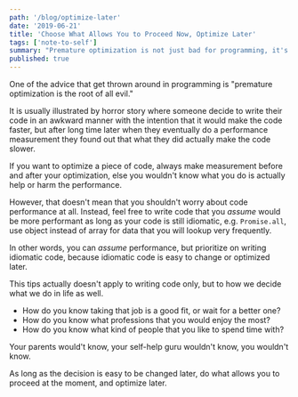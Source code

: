 ```yaml
---
path: '/blog/optimize-later'
date: '2019-06-21'
title: 'Choose What Allows You to Proceed Now, Optimize Later'
tags: ['note-to-self']
summary: "Premature optimization is not just bad for programming, it's bad for life decision too."
published: true
---
```


One of the advice that get thrown around in programming is "premature optimization is the root of all evil."

It is usually illustrated by horror story where someone decide to write their code in an awkward manner with the intention that it would make the code faster, but after long time later when they eventually do a performance measurement they found out that what they did actually make the code slower.

If you want to optimize a piece of code, always make measurement before and after your optimization, else you wouldn't know what you do is actually help or harm the performance.

However, that doesn't mean that you shouldn't worry about code performance at all. Instead, feel free to write code that you _assume_ would be more performant as long as your code is still idiomatic, e.g. `Promise.all`, use object instead of array for data that you will lookup very frequently.

In other words, you can _assume_ performance, but prioritize on writing idiomatic code, because idiomatic code is easy to change or optimized later.

This tips actually doesn't apply to writing code only, but to how we decide what we do in life as well.

- How do you know taking that job is a good fit, or wait for a better one?
- How do you know what professions that you would enjoy the most?
- How do you know what kind of people that you like to spend time with?

Your parents would't know, your self-help guru wouldn't know, you wouldn't know.

As long as the decision is easy to be changed later, do what allows you to proceed at the moment, and optimize later.

